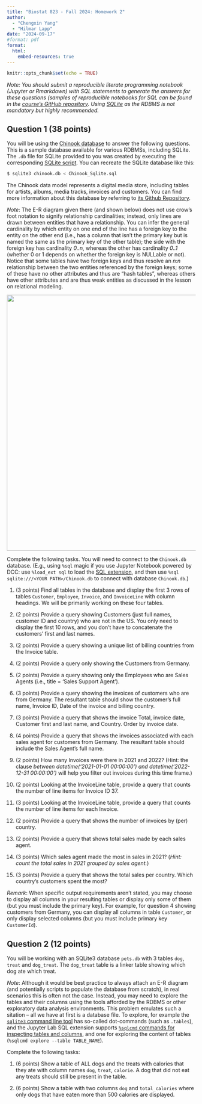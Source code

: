 ```yaml
---
title: "Biostat 823 - Fall 2024: Homework 2"
author:
  - "Chengxin Yang"
  - "Hilmar Lapp"
date: "2024-09-17"
#format: pdf
format:
  html:
    embed-resources: true
---
```


```r
knitr::opts_chunk$set(echo = TRUE)
```

_Note: You should submit a reproducible literate programming notebook (Jupyter or Rmarkdown) with SQL statements to generate the answers for these questions (samples of reproducible notebooks for SQL can be found in the [course's GitHub repository](https://github.com/Duke-GCB/biostat-823/). Using [SQLite](https://www.sqlite.org) as the RDBMS is not mandatory but highly recommended._

## Question 1 (38 points)

You will be using the [Chinook database](https://github.com/lerocha/chinook-database) to answer the following questions. This is a sample database available for various RDBMSs, including SQLite. The `.db` file for SQLite provided to you was created by executing the corresponding [SQLite script](https://github.com/lerocha/chinook-database/blob/master/ChinookDatabase/DataSources/Chinook_Sqlite.sql). You can recreate the SQLite database like this:
```bash
$ sqlite3 chinook.db < Chinook_Sqlite.sql
```
The Chinook data model represents a digital media store, including tables for artists, albums, media tracks, invoices and customers. You can find more information about this database by referring to [its Github Repository](https://github.com/lerocha/chinook-database).

_Note_: The E-R diagram given there (and shown below) does not use crow's foot notation to signify relationship cardinalities; instead, only lines are drawn between entities that have a relationship. You can infer the general cardinality by which entity on one end of the line has a foreign key to the entity on the other end (i.e., has a column that isn't the primary key but is named the same as the primary key of the other table); the side with the foreign key has cardinality _0..n_, whereas the other has cardinality _0..1_ (whether 0 or 1 depends on whether the foreign key is NULLable or not). Notice that some tables have two foreign keys and thus resolve an _n:n_ relationship between the two entities referenced by the foreign keys; some of these have no other attributes and thus are "hash tables", whereas others have other attributes and are thus weak entities as discussed in the lesson on relational modeling.

<a href="https://github.com/lerocha/chinook-database?tab=readme-ov-file#data-model"><img width="680" src="https://github.com/lerocha/chinook-database/assets/135025/cea7a05a-5c36-40cd-84c7-488307a123f4"/></a>

Complete the following tasks. You will need to connect to the `Chinook.db` database. (E.g., using `%sql` magic if you use Jupyter Notebook powered by DCC: use `%load_ext sql` to load the [SQL extension](https://jupysql.ploomber.io/en/latest/quick-start.html), and then use `%sql sqlite:///<YOUR PATH>/Chinook.db` to connect with database `Chinook.db`.)

1. (3 points) Find all tables in the database and display the first 3 rows of tables `Customer`, `Employee`, `Invoice`, and `InvoiceLine` with column headings. We will be primarily working on these four tables.

2. (2 points) Provide a query showing Customers (just full names, customer ID and country) who are not in the US. You only need to display the first 10 rows, and you don't have to concatenate the customers' first and last names.

3. (2 points) Provide a query showing a unique list of billing countries from the Invoice table.

4. (2 points) Provide a query only showing the Customers from Germany.

5. (2 points) Provide a query showing only the Employees who are Sales Agents (i.e., title = 'Sales Support Agent').

6. (3 points) Provide a query showing the invoices of customers who are from Germany. The resultant table should show the customer's full name, Invoice ID, Date of the invoice and billing country.

7. (3 points) Provide a query that shows the invoice Total, invoice date, Customer first and last name, and Country. Order by invoice date.

8. (4 points) Provide a query that shows the invoices associated with each sales agent for customers from Germany. The resultant table should include the Sales Agent's full name.

9. (2 points) How many Invoices were there in 2021 and 2022? (Hint: the clause _between datetime('2021-01-01 00:00:00') and datetime('2022-12-31 00:00:00')_ will help you filter out invoices during this time frame.)

10. (2 points) Looking at the InvoiceLine table, provide a query that counts the number of line items for Invoice ID 37.

11. (3 points) Looking at the InvoiceLine table, provide a query that counts the number of line items for each Invoice.

12. (2 points) Provide a query that shows the number of invoices by (per) country.

13. (2 points) Provide a query that shows total sales made by each sales agent.

14. (3 points) Which sales agent made the most in sales in 2021? (_Hint: count the total sales in 2021 grouped by sales agent._)

15. (3 points) Provide a query that shows the total sales per country. Which country's customers spent the most?

  _Remark_: When specific output requirements aren't stated, you may choose to display all columns in your resulting tables or display only some of them (but you must include the primary key). For example, for question 4 showing customers from Germany, you can display all columns in table `Customer`, or only display selected columns (but you must include primary key `CustomerId`).


## Question 2 (12 points)

You will be working with an SQLite3 database `pets.db` with 3 tables `dog`, `treat` and `dog_treat`. The `dog_treat` table is a linker table showing which dog ate which treat.

_Note_: Although it would be best practice to always attach an E-R diagram (and potentially scripts to populate the database from scratch), in real scenarios this is often not the case. Instead, you may need to explore the tables and their columns using the tools afforded by the RDBMS or other exploratory data analysis environments. This problem emulates such a sitation -- all we have at first is a database file. To explore, for example the [`sqlite3` command line tool](https://www.sqlite.org/cli.html) has so-called dot-commands (such as `.tables`), and the Jupyter Lab SQL extension supports [`%sqlcmd` commands for inspecting tables and columns](https://jupysql.ploomber.io/en/latest/user-guide/tables-columns.html), and one for exploring the content of tables (`%sqlcmd explore --table TABLE_NAME`).

Complete the following tasks:

1. (6 points) Show a table of ALL dogs and the treats with calories that they ate with column names `dog`, `treat`, `calorie`. A dog that did not eat any treats should still be present in the table.

2. (6 points) Show a table with two columns `dog` and `total_calories` where only dogs that have eaten more than 500 calories are displayed.
